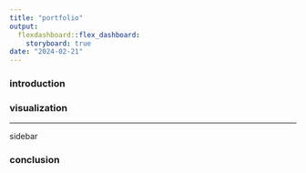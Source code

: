 ```yaml
---
title: "portfolio"
output: 
  flexdashboard::flex_dashboard:
    storyboard: true
date: "2024-02-21"
---
```


### introduction

### visualization



***
sidebar

### conclusion

